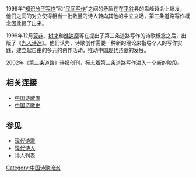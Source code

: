 1999年“[[知识分子写作|知识分子写作]]”和“[[民间写作|民间写作]]”之间的矛盾在在[[平谷|平谷]]县的盘峰诗会上爆发，他们之间的对立使得相当一批数量的诗人转向其他的中立立场，第三条道路写作概念因此提了出来。

1999年12月[[莫非|莫非]]、[[树才|树才]]和[[谯达摩|谯达摩]]等在提出了第三条道路写作的诗歌概念之后，出版了《[[九人诗选|九人诗选]]》。他们认为，诗歌创作需要一种新的理论来指导个人的写作实践，建立起自由的多元的创作活动，推动中国[[现代诗歌|现代诗歌]]的发展。

2002年《[[第三条道路|第三条道路]]》诗报创刊，标志着第三条道路写作进入一个新的阶段。

==相关连接==

*[https://web.archive.org/web/20181121142452/http://www.shigeku.com/ 中国诗歌库]
*[http://poetrycn.com 中国诗歌史] {{Wayback|url=http://poetrycn.com/ |date=20200109082044 }}

==参见==
*[[现代诗歌|现代诗歌]]
*[[现代诗人|现代诗人]]
*诗人列表

[[Category:中国诗歌流派|Category:中国诗歌流派]]